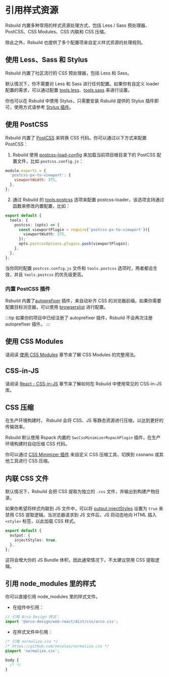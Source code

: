 # 引用样式资源

Rsbuild 内置多种常用的样式资源处理方式，包括 Less / Sass 预处理器、PostCSS、CSS Modules、CSS 内联和 CSS 压缩。

除此之外，Rsbuild 也提供了多个配置项来自定义样式资源的处理规则。

## 使用 Less、Sass 和 Stylus

Rsbuild 内置了社区流行的 CSS 预处理器，包括 Less 和 Sass。

默认情况下，你不需要对 Less 和 Sass 进行任何配置。如果你有自定义 loader 配置的需求，可以通过配置 [tools.less](/config/tools/less)、[tools.sass](/config/tools/sass) 来进行设置。

你也可以在 Rsbuild 中使用 Stylus，只需要安装 Rsbuild 提供的 Stylus 插件即可，使用方式请参考 [Stylus 插件](/plugins/list/plugin-stylus)。

## 使用 PostCSS

Rsbuild 内置了 [PostCSS](https://postcss.org/) 来转换 CSS 代码。你可以通过以下方式来配置 PostCSS：

1. Rsbuild 使用 [postcss-load-config](https://github.com/postcss/postcss-load-config) 来加载当前项目根目录下的 PostCSS 配置文件，比如 `postcss.config.js`：

```js title="postcss.config.js"
module.exports = {
  'postcss-px-to-viewport': {
    viewportWidth: 375,
  },
};
```

2. 通过 Rsbuild 的 [tools.postcss](/config/tools/postcss) 选项来配置 postcss-loader，该选项支持通过函数来修改内置配置，比如：

```ts title="rsbuild.config.ts"
export default {
  tools: {
    postcss: (opts) => {
      const viewportPlugin = require('postcss-px-to-viewport')({
        viewportWidth: 375,
      });
      opts.postcssOptions.plugins.push(viewportPlugin);
    },
  },
};
```

当你同时配置 `postcss.config.js` 文件和 `tools.postcss` 选项时，两者都会生效，并且 `tools.postcss` 的优先级更高。

### 内置 PostCSS 插件

Rsbuild 内置了[autoprefixer](https://github.com/postcss/autoprefixer) 插件，来自动补齐 CSS 的浏览器前缀。如果你需要配置目标浏览器，可以使用 [browserslist](/guide/advanced/browserslist) 进行配置。

:::tip
如果你的项目中已经注册了 autoprefixer 插件，Rsbuild 不会再次注册 autoprefixer 插件。
:::

## 使用 CSS Modules

请阅读 [使用 CSS Modules](/guide/basic/css-modules) 章节来了解 CSS Modules 的完整用法。

## CSS-in-JS

请阅读 [React - CSS-in-JS](/guide/framework/react#css-in-js) 章节来了解如何在 Rsbuild 中使用常见的 CSS-in-JS 库。

## CSS 压缩

在生产环境构建时， Rsbuild 会将 CSS、JS 等静态资源进行压缩，以达到更好的传输效率。

Rsbuild 默认使用 Rspack 内置的 `SwcCssMinimizerRspackPlugin` 插件，在生产环境构建时自动压缩 CSS 代码。

你可以通过 [CSS Minimizer 插件](/plugins/list/plugin-css-minimizer) 来自定义 CSS 压缩工具，切换到 cssnano 或其他工具进行 CSS 压缩。

## 内联 CSS 文件

默认情况下，Rsbuild 会把 CSS 提取为独立的 `.css` 文件，并输出到构建产物目录。

如果你希望将样式内联到 JS 文件中，可以将 [output.injectStyles](/config/output/inject-styles) 设置为 `true` 来禁用 CSS 提取逻辑。当浏览器请求到 JS 文件后，JS 将动态地向 HTML 插入 `<style>` 标签，以此加载 CSS 样式。

```ts
export default {
  output: {
    injectStyles: true,
  },
};
```

这将会增大你的 JS Bundle 体积，因此通常情况下，不太建议禁用 CSS 提取逻辑。

## 引用 node_modules 里的样式

你可以直接引用 node_modules 里的样式文件。

- 在组件中引用：

```ts title="src/App.tsx"
// 引用 Arco Design 样式：
import '@arco-design/web-react/dist/css/arco.css';
```

- 在样式文件中引用：

```css title="src/App.css"
/* 引用 normalize.css */
/* https://github.com/necolas/normalize.css */
@import 'normalize.css';

body {
  /* */
}
```
